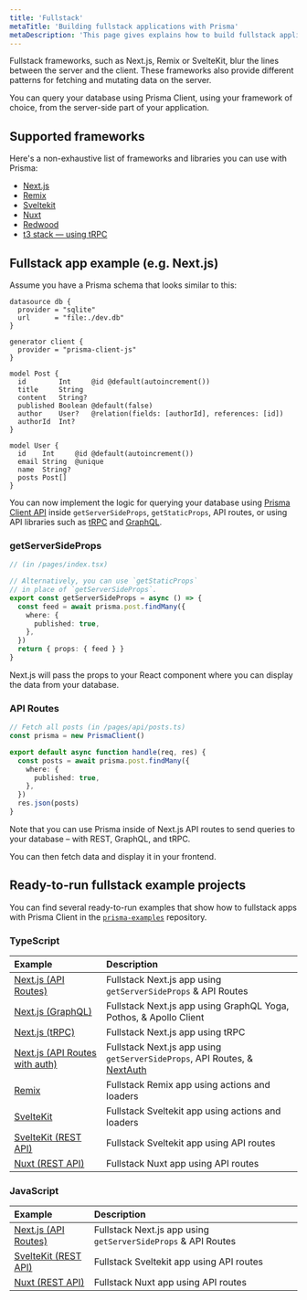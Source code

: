 ```yaml
---
title: 'Fullstack'
metaTitle: 'Building fullstack applications with Prisma'
metaDescription: 'This page gives explains how to build fullstack applications with Prisma. It shows how Prisma fits in with fullstack frameworks and provides practical examples'
---
```


<TopBlock>

Fullstack frameworks, such as Next.js, Remix or SvelteKit, blur the lines between the server and the client. These frameworks also provide different patterns for fetching and mutating data on the server.

You can query your database using Prisma Client, using your framework of choice, from the server-side part of your application.

</TopBlock>

## Supported frameworks

Here's a non-exhaustive list of frameworks and libraries you can use with Prisma:

- [Next.js](https://nextjs.org/)
- [Remix](https://remix.run)
- [Sveltekit](https://kit.svelte.dev/)
- [Nuxt](https://nuxt.com/)
- [Redwood](https://redwoodjs.com/)
- [t3 stack — using tRPC](https://create.t3.gg/)

## Fullstack app example (e.g. Next.js)

Assume you have a Prisma schema that looks similar to this:

```prisma
datasource db {
  provider = "sqlite"
  url      = "file:./dev.db"
}

generator client {
  provider = "prisma-client-js"
}

model Post {
  id        Int     @id @default(autoincrement())
  title     String
  content   String?
  published Boolean @default(false)
  author    User?   @relation(fields: [authorId], references: [id])
  authorId  Int?
}

model User {
  id    Int     @id @default(autoincrement())
  email String  @unique
  name  String?
  posts Post[]
}
```

You can now implement the logic for querying your database using [Prisma Client API](/concepts/components/prisma-client) inside `getServerSideProps`, `getStaticProps`, API routes, or using API libraries such as [tRPC](https://trpc.io/) and [GraphQL](https://graphql.org/).

### <inlinecode> getServerSideProps</inlinecode>

```ts
// (in /pages/index.tsx)

// Alternatively, you can use `getStaticProps`
// in place of `getServerSideProps`.
export const getServerSideProps = async () => {
  const feed = await prisma.post.findMany({
    where: {
      published: true,
    },
  })
  return { props: { feed } }
}
```

Next.js will pass the props to your React component where you can display the data from your database.

### API Routes

```ts
// Fetch all posts (in /pages/api/posts.ts)
const prisma = new PrismaClient()

export default async function handle(req, res) {
  const posts = await prisma.post.findMany({
    where: {
      published: true,
    },
  })
  res.json(posts)
}
```

Note that you can use Prisma inside of Next.js API routes to send queries to your database – with REST, GraphQL, and tRPC.

You can then fetch data and display it in your frontend.

## Ready-to-run fullstack example projects

You can find several ready-to-run examples that show how to fullstack apps with Prisma Client in the [`prisma-examples`](https://github.com/prisma/prisma-examples/) repository.

### TypeScript

| **Example**                                                                                                                    | **Description**                                                                                       |
| :----------------------------------------------------------------------------------------------------------------------------- | :---------------------------------------------------------------------------------------------------- |
| [Next.js (API Routes)](https://github.com/prisma/prisma-examples/tree/latest/typescript/rest-nextjs-api-routes)                | Fullstack Next.js app using `getServerSideProps` & API Routes                                         |
| [Next.js (GraphQL)](https://github.com/prisma/prisma-examples/tree/latest/typescript/graphql-nextjs)                           | Fullstack Next.js app using GraphQL Yoga, Pothos, & Apollo Client                                     |
| [Next.js (tRPC)](https://github.com/prisma/prisma-examples/tree/latest/typescript/trpc-nextjs)                                 | Fullstack Next.js app using tRPC                                                                      |
| [Next.js (API Routes with auth)](https://github.com/prisma/prisma-examples/tree/latest/typescript/rest-nextjs-api-routes-auth) | Fullstack Next.js app using `getServerSideProps`, API Routes, & [NextAuth](https://next-auth.js.org/) |
| [Remix](https://github.com/prisma/prisma-examples/tree/latest/typescript/remix)                                                | Fullstack Remix app using actions and loaders                                                         |
| [SvelteKit](https://github.com/prisma/prisma-examples/tree/latest/typescript/sveltekit)                                        | Fullstack Sveltekit app using actions and loaders                                                     |
| [SvelteKit (REST API)](https://github.com/prisma/prisma-examples/tree/latest/typescript/rest-sveltekit)                        | Fullstack Sveltekit app using API routes                                                              |
| [Nuxt (REST API)](https://github.com/prisma/prisma-examples/tree/latest/typescript/rest-nuxtjs)                                | Fullstack Nuxt app using API routes                                                                   |

### JavaScript

| **Example**                                                                                             | **Description**                                               |
| :------------------------------------------------------------------------------------------------------ | :------------------------------------------------------------ |
| [Next.js (API Routes)](https://github.com/prisma/prisma-examples/tree/latest/javascript/rest-nextjs)    | Fullstack Next.js app using `getServerSideProps` & API Routes |
| [SvelteKit (REST API)](https://github.com/prisma/prisma-examples/tree/latest/javascript/rest-sveltekit) | Fullstack Sveltekit app using API routes                      |
| [Nuxt (REST API)](https://github.com/prisma/prisma-examples/tree/latest/javascript/rest-nuxtjs)         | Fullstack Nuxt app using API routes                           |
